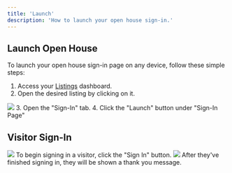 ```yaml
---
title: 'Launch'
description: 'How to launch your open house sign-in.'
---
```


## Launch Open House

To launch your open house sign-in page on any device, follow these simple steps:
1. Access your [Listings](https://listingopen.com/listings) dashboard.
2. Open the desired listing by clicking on it.
<img src="https://listingopen-photos.s3.us-east-2.amazonaws.com/launch_oh_1.gif" />
3. Open the "Sign-In" tab.
4. Click the "Launch" button under "Sign-In Page"

## Visitor Sign-In

<img src="https://listingopen-photos.s3.us-east-2.amazonaws.com/launch_oh_2.gif" />
To begin signing in a visitor, click the "Sign In" button.

<img src="https://listingopen-photos.s3.us-east-2.amazonaws.com/launch_oh_3.gif" />
After they've finished signing in, they will be shown a thank you message.
